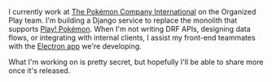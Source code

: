 I currently work at [The Pokémon Company International](https://www.pokemon.com/us/about-pokemon/) on the Organized Play team.
I'm building a Django service to replace the monolith that supports [Play! Pokémon](https://www.electronjs.org/). When I'm not writing DRF APIs, designing data
flows, or integrating with internal clients, I assist my front-end teammates with the [Electron app](https://www.electronjs.org/) we're developing.

What I'm working on is pretty secret, but hopefully I'll be able to share more once it's released. 